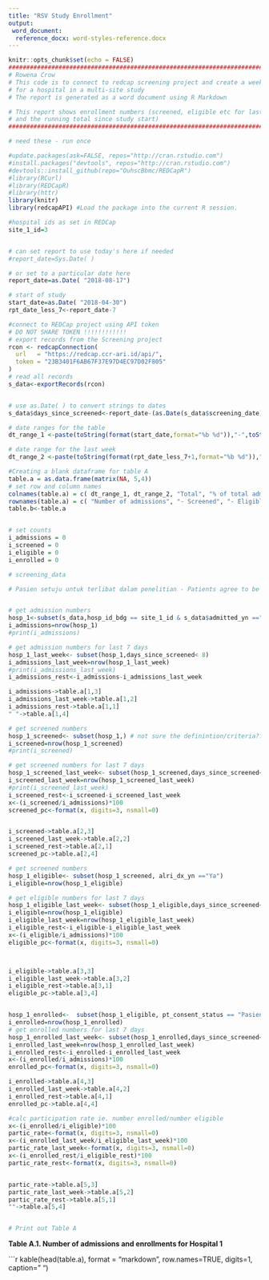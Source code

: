```yaml
---
title: "RSV Study Enrollment"
output:
 word_document:
  reference_docx: word-styles-reference.docx
---
```


```r
knitr::opts_chunk$set(echo = FALSE)
####################################################################################################
# Rowena Crow
# This code is to connect to redcap screening project and create a weekly report 
# for a hospital in a multi-site study
# The report is generated as a word document using R Markdown

# This report shows enrollment numbers (screened, eligible etc for last week 
# and the running total since study start)
#######################################################################################################

# need these - run once

#update.packages(ask=FALSE, repos="http://cran.rstudio.com")
#install.packages("devtools", repos="http://cran.rstudio.com")
#devtools::install_github(repo="OuhscBbmc/REDCapR")
#library(RCurl)
#library(REDCapR)
#library(httr)
library(knitr)
library(redcapAPI) #Load the package into the current R session.

#hospital ids as set in REDCap
site_1_id=3


# can set report to use today's here if needed
#report_date=Sys.Date( ) 

# or set to a particular date here
report_date=as.Date( "2018-08-17") 

# start of study
start_date=as.Date( "2018-04-30")
rpt_date_less_7<-report_date-7

#connect to REDCap project using API token
# DO NOT SHARE TOKEN !!!!!!!!!!!!
# export records from the Screening project
rcon <- redcapConnection(
  url   = "https://redcap.ccr-ari.id/api/",
  token = "23B3401F6AB67F37E97D4EC97D02F805"
)
# read all records
s_data<-exportRecords(rcon)


# use as.Date( ) to convert strings to dates 
s_data$days_since_screened<-report_date-(as.Date(s_data$screening_date))

# date ranges for the table
dt_range_1 <-paste(toString(format(start_date,format="%b %d")),"-",toString(format(rpt_date_less_7,format="%b %d %Y")))

# date range for the last week
dt_range_2 <-paste(toString(format(rpt_date_less_7+1,format="%b %d")),"-",toString(format(report_date,format="%b %d %Y")))

#Creating a blank dataframe for table A
table.a = as.data.frame(matrix(NA, 5,4))
# set row and column names  
colnames(table.a) = c( dt_range_1, dt_range_2, "Total", "% of total admissions")
rownames(table.a) = c( "Number of admissions", "- Screened", "- Eligible", "- Enrolled", "Participation rate(%)")
table.b<-table.a


# set counts
i_admissions = 0
i_screened = 0
i_eligible = 0
i_enrolled = 0

# screening_data

# Pasien setuju untuk terlibat dalam penelitian - Patients agree to be involved in the study


# get admission numbers 
hosp_1<-subset(s_data,hosp_id_bdg == site_1_id & s_data$admitted_yn =="Ya")
i_admissions=nrow(hosp_1)
#print(i_admissions)

# get admission numbers for last 7 days
hosp_1_last_week<- subset(hosp_1,days_since_screened< 8)
i_admissions_last_week=nrow(hosp_1_last_week)
#print(i_admissions_last_week)
i_admissions_rest<-i_admissions-i_admissions_last_week

i_admissions->table.a[1,3]
i_admissions_last_week->table.a[1,2]
i_admissions_rest->table.a[1,1]
" "->table.a[1,4]

# get screened numbers
hosp_1_screened<- subset(hosp_1,) # not sure the definintion/criteria???
i_screened=nrow(hosp_1_screened)
#print(i_screened)

# get screened numbers for last 7 days
hosp_1_screened_last_week<- subset(hosp_1_screened,days_since_screened< 8)
i_screened_last_week=nrow(hosp_1_screened_last_week)
#print(i_screened_last_week)
i_screened_rest<-i_screened-i_screened_last_week
x<-(i_screened/i_admissions)*100
screened_pc<-format(x, digits=3, nsmall=0)


i_screened->table.a[2,3]
i_screened_last_week->table.a[2,2]
i_screened_rest->table.a[2,1]
screened_pc->table.a[2,4]

# get screened numbers
hosp_1_eligible<- subset(hosp_1_screened, alri_dx_yn =="Ya")
i_eligible=nrow(hosp_1_eligible)

# get eligible numbers for last 7 days
hosp_1_eligible_last_week<- subset(hosp_1_eligible,days_since_screened< 8)
i_eligible=nrow(hosp_1_eligible)
i_eligible_last_week=nrow(hosp_1_eligible_last_week)
i_eligible_rest<-i_eligible-i_eligible_last_week
x<-(i_eligible/i_admissions)*100
eligible_pc<-format(x, digits=3, nsmall=0)



i_eligible->table.a[3,3]
i_eligible_last_week->table.a[3,2]
i_eligible_rest->table.a[3,1]
eligible_pc->table.a[3,4]


hosp_1_enrolled<-  subset(hosp_1_eligible, pt_consent_status == "Pasien setuju untuk terlibat dalam penelitian")
i_enrolled=nrow(hosp_1_enrolled)
# get enrolled numbers for last 7 days
hosp_1_enrolled_last_week<- subset(hosp_1_enrolled,days_since_screened< 8)
i_enrolled_last_week=nrow(hosp_1_enrolled_last_week)
i_enrolled_rest<-i_enrolled-i_enrolled_last_week
x<-(i_enrolled/i_admissions)*100
enrolled_pc<-format(x, digits=3, nsmall=0)

i_enrolled->table.a[4,3]
i_enrolled_last_week->table.a[4,2]
i_enrolled_rest->table.a[4,1]
enrolled_pc->table.a[4,4]

#calc participation rate ie. number enrolled/number eligible
x<-(i_enrolled/i_eligible)*100
partic_rate<-format(x, digits=3, nsmall=0)
x<-(i_enrolled_last_week/i_eligible_last_week)*100
partic_rate_last_week<-format(x, digits=3, nsmall=0)
x<-(i_enrolled_rest/i_eligible_rest)*100
partic_rate_rest<-format(x, digits=3, nsmall=0)


partic_rate->table.a[5,3]
partic_rate_last_week->table.a[5,2]
partic_rate_rest->table.a[5,1]
""->table.a[5,4]


# Print out Table A

```

**Table A.1.  Number of admissions and enrollments for Hospital 1**

```r

kable(head(table.a), format = "markdown", row.names=TRUE, digits=1, caption=" ")







